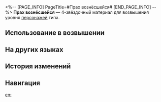 <%-- [PAGE_INFO]
PageTitle=#Прах вознёсшейся#
[END_PAGE_INFO] --%>
{{Предмет Инфобокс
|id          = 110415
|Изображение = Предмет Прах вознёсшейся.png
|Тип         = Материал возвышения персонажа
|Инвентарь   = Материалы улучшения
|Редкость    = 4
|Эффект      = 
|Описание    = Останки вознёсшейся. Можно использовать для возвышения ветряных персонажей.
|Источник1   = [[Застойная тень: Форма небожителя]]
|Источник2   = [[Универсальная машина для синтеза: Обмен материалов]]
}}
{{Описание|Изначально вознёсшиеся намеревались принести в мир наследие доброты, но по мере угасания дара Изобилия вместе с освобождением пришло понимание: они лишь смертные из плоти и крови, их способность пересекать небеса была лишь иллюзией. От их существования остались лишь пыль и грязь.<br /><br />''«Я проклинаю тебя, Повелитель Небесной Дуги...»''}}
'''Прах вознёсшейся''' — 4-звёздочный материал для возвышения уровня [[Персонажи|персонажей]] {{undefined|}} типа.

==Использование в возвышении==
{{Использование в возвышении}}

==На других языках==
{{На других языках
|en   = Ascendant Debris
|zhs  = 天人遗垢
|zht  = 天人遺垢
|ja   = 天人の残穢
|ko   = 천인의 유해
|es   = Vestigios elevados
|fr   = Restes de l'Entité transcendantale
|ru   = Прах вознёсшейся
|th   = Ascendant Debris
|vi   = Tro Tàn Thiên Nhân
|de   = Aufsteigende Trümmer
|id   = Ascendant Debris
|pt   = Detritos Ascendentes
}}

==История изменений==
{{История изменений|3.5}}

==Навигация==
{{Материалы улучшения Навбокс}}

[[en:]]